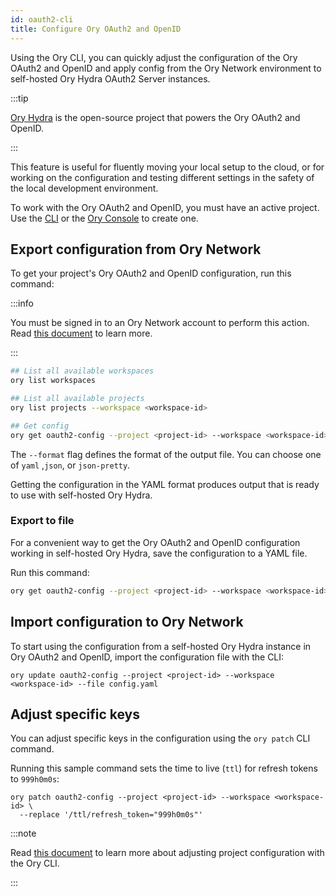 ```yaml
---
id: oauth2-cli
title: Configure Ory OAuth2 and OpenID
---
```


Using the Ory CLI, you can quickly adjust the configuration of the Ory OAuth2 and OpenID and apply config from the Ory Network
environment to self-hosted Ory Hydra OAuth2 Server instances.

:::tip

[Ory Hydra](https://github.com/ory/hydra) is the open-source project that powers the Ory OAuth2 and OpenID.

:::

This feature is useful for fluently moving your local setup to the cloud, or for working on the configuration and testing
different settings in the safety of the local development environment.

To work with the Ory OAuth2 and OpenID, you must have an active project. Use the [CLI](./config-with-cli#create-ory-cloud-project)
or the [Ory Console](https://console.ory.sh/) to create one.

## Export configuration from Ory Network

To get your project's Ory OAuth2 and OpenID configuration, run this command:

:::info

You must be signed in to an Ory Network account to perform this action. Read
[this document](./cli-basics#use-cli-with-existing-cloud-account) to learn more.

:::

```bash
## List all available workspaces
ory list workspaces

## List all available projects
ory list projects --workspace <workspace-id>

## Get config
ory get oauth2-config --project <project-id> --workspace <workspace-id> --format yaml
```

The `--format` flag defines the format of the output file. You can choose one of `yaml` ,`json`, or `json-pretty`.

Getting the configuration in the YAML format produces output that is ready to use with self-hosted Ory Hydra.

### Export to file

For a convenient way to get the Ory OAuth2 and OpenID configuration working in self-hosted Ory Hydra, save the configuration to a
YAML file.

Run this command:

```bash
ory get oauth2-config --project <project-id> --workspace <workspace-id> --format yaml > oauth2-config.yaml
```

## Import configuration to Ory Network

To start using the configuration from a self-hosted Ory Hydra instance in Ory OAuth2 and OpenID, import the configuration file
with the CLI:

```shell
ory update oauth2-config --project <project-id> --workspace <workspace-id> --file config.yaml
```

## Adjust specific keys

You can adjust specific keys in the configuration using the `ory patch` CLI command.

Running this sample command sets the time to live (`ttl`) for refresh tokens to `999h0m0s`:

```shell
ory patch oauth2-config --project <project-id> --workspace <workspace-id> \
  --replace '/ttl/refresh_token="999h0m0s"'
```

:::note

Read [this document](./config-with-cli) to learn more about adjusting project configuration with the Ory CLI.

:::
